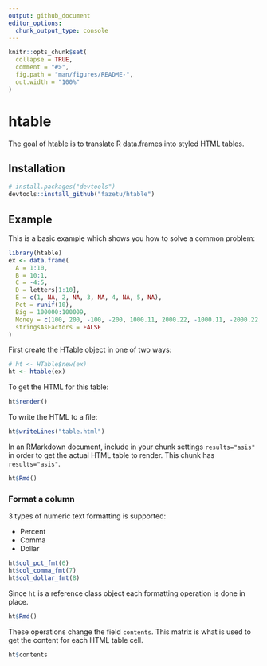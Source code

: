 ```yaml
---
output: github_document
editor_options: 
  chunk_output_type: console
---
```


<!-- README.md is generated from README.Rmd. Please edit that file -->

```r
knitr::opts_chunk$set(
  collapse = TRUE,
  comment = "#>",
  fig.path = "man/figures/README-",
  out.width = "100%"
)
```

# htable

The goal of htable is to translate R data.frames into styled HTML tables.

## Installation

``` r
# install.packages("devtools")
devtools::install_github("fazetu/htable")
```

## Example

This is a basic example which shows you how to solve a common problem:

```r
library(htable)
ex <- data.frame(
  A = 1:10,
  B = 10:1,
  C = -4:5,
  D = letters[1:10],
  E = c(1, NA, 2, NA, 3, NA, 4, NA, 5, NA),
  Pct = runif(10),
  Big = 100000:100009,
  Money = c(100, 200, -100, -200, 1000.11, 2000.22, -1000.11, -2000.22, 0, 0.11),
  stringsAsFactors = FALSE
)
```

First create the HTable object in one of two ways:

```r
# ht <- HTable$new(ex)
ht <- htable(ex)
```

To get the HTML for this table:

```r
ht$render()
```

To write the HTML to a file:

```r
ht$writeLines("table.html")
```

In an RMarkdown document, include in your chunk settings `results="asis"` in order to get the actual HTML table to render. This chunk has `results="asis"`.

```r
ht$Rmd()
```

### Format a column

3 types of numeric text formatting is supported:

* Percent
* Comma
* Dollar

```r
ht$col_pct_fmt(6)
ht$col_comma_fmt(7)
ht$col_dollar_fmt(8)
```

Since `ht` is a reference class object each formatting operation is done in place.

```r
ht$Rmd()
```

These operations change the field `contents`. This matrix is what is used to get the content for each HTML table cell.

```r
ht$contents
```
